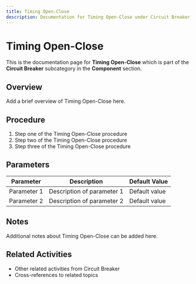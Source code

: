 ```yaml
---
title: Timing Open-Close
description: Documentation for Timing Open-Close under Circuit Breaker in Component category
---
```


# Timing Open-Close

This is the documentation page for **Timing Open-Close** which is part of the **Circuit Breaker** subcategory in the **Component** section.

## Overview

Add a brief overview of Timing Open-Close here.

## Procedure

1. Step one of the Timing Open-Close procedure
2. Step two of the Timing Open-Close procedure
3. Step three of the Timing Open-Close procedure

## Parameters

| Parameter | Description | Default Value |
|-----------|-------------|---------------|
| Parameter 1 | Description of parameter 1 | Default value |
| Parameter 2 | Description of parameter 2 | Default value |

## Notes

Additional notes about Timing Open-Close can be added here.

## Related Activities

- Other related activities from Circuit Breaker
- Cross-references to related topics
